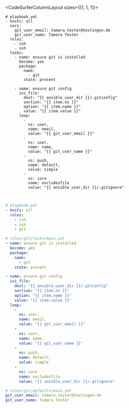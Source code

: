 <CodeSurferColumnLayout  sizes={[1, 1, 1]}>

<Step title="Create git role">

```
# playbook.yml
- hosts: all
  vars:
    git_user_email: tamara.tester@testingen.de
    git_user_name: Tamara Tester
  roles:
    - zsh
    - ssh
  tasks:
    - name: ensure git is installed
      become: yes
      package:
        name:
          - git
        state: present

    - name: ensure git config
      ini_file:
        dest: "{{ ansible_user_dir }}/.gitconfig"
        section: "{{ item.ns }}"
        option: "{{ item.name }}"
        value: "{{ item.value }}"
      loop:
        - 
          ns: user, 
          name: email, 
          value: "{{ git_user_email }}" 
        -
          ns: user, 
          name: name, 
          value: "{{ git_user_name }}" 
        -
          ns: push, 
          name: default,
          value: simple 
        - 
          ns: core
          name: excludesfile
          value: "{{ ansible_user_dir }}/.gitignore"
```

```yaml
```

```yaml
```

</Step>

<Step subtitle="vars goes to defaults/main.yml">

```yaml
# playbook.yml
- hosts: all
  roles:
    - zsh
    - ssh
    - git
```

```yaml 1
# roles/git/tasks/main.yml
- name: ensure git is installed
  become: yes
  package:
    name:
      - git
    state: present

- name: ensure git config
  ini_file:
    dest: "{{ ansible_user_dir }}/.gitconfig"
    section: "{{ item.ns }}"
    option: "{{ item.name }}"
    value: "{{ item.value }}"
  loop:
    - 
      ns: user, 
      name: email, 
      value: "{{ git_user_email }}" 
    -
      ns: user, 
      name: name, 
      value: "{{ git_user_name }}" 
    -
      ns: push, 
      name: default,
      value: simple 
    - 
      ns: core
      name: excludesfile
      value: "{{ ansible_user_dir }}/.gitignore"
```

```yaml 1
# roles/git/defaults/main.yml
git_user_email: tamara.tester@testingen.de
git_user_name: Tamara Tester
```

</Step>

<Step subtitle="o_O">

```diff 6
```

```diff 1[99:100]
```

```diff 1[13:21]
```

</Step>

</CodeSurferColumnLayout>

